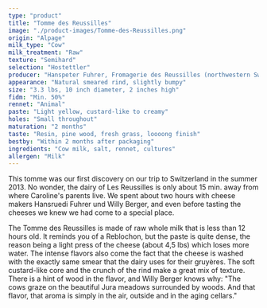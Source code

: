 ```yaml
---
type: "product"
title: "Tomme des Reussilles"
image: "./product-images/Tomme-des-Reussilles.png"
origin: "Alpage"
milk_type: "Cow"
milk_treatment: "Raw"
texture: "Semihard"
selection: "Hostettler"
producer: "Hanspeter Fuhrer, Fromagerie des Reussilles (northwestern Switzerland)"
appearance: "Natural smeared rind, slightly bumpy"
size: "3.3 lbs, 10 inch diameter, 2 inches high"
fidm: "Min. 50%"
rennet: "Animal"
paste: "Light yellow, custard-like to creamy"
holes: "Small throughout"
maturation: "2 months"
taste: "Resin, pine wood, fresh grass, loooong finish"
bestby: "Within 2 months after packaging"
ingredients: "Cow milk, salt, rennet, cultures"
allergen: "Milk"
---
```


This tomme was our first discovery on our trip to Switzerland in the summer 2013. No wonder, the dairy of Les Reussilles is only about 15 min. away from where Caroline's parents live. We spent about two hours with cheese makers Hansruedi Fuhrer und Willy Berger, and even before tasting the cheeses we knew we had come to a special place.

The Tomme des Reussilles is made of raw whole milk that is less than 12 hours old. It reminds you of a Reblochon, but the paste is quite dense, the reason being a light press of the cheese (about 4,5 lbs) which loses more water. The intense flavors also come the fact that the cheese is washed with the exactly same smear that the dairy uses for their gruyères. The soft custard-like core and the crunch of the rind make a great mix of texture. There is a hint of wood in the flavor, and Willy Berger knows why: "The cows graze on the beautiful Jura meadows surrounded by woods. And that flavor, that aroma is simply in the air, outside and in the aging cellars."
